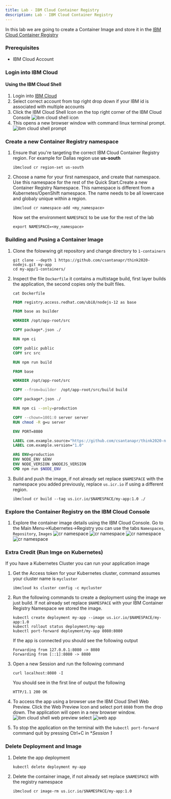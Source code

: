 ```yaml
---
title: Lab - IBM Cloud Container Registry
description: Lab - IBM Cloud Container Registry
---
```


In this lab we are going to create a Container Image and store it in the [IBM Cloud Container Registry](https://cloud.ibm.com/docs/Registry?topic=Registry-registry_overview)

### Prerequisites
- IBM Cloud Account

### Login into IBM Cloud

#### Using the IBM Cloud Shell

1. Login into [IBM Cloud](https://cloud.ibm.com/)
1. Select correct account from top right drop down if your IBM id is associated with multiple accounts
1. Click the IBM Cloud Shell Icon on the top right corner of the IBM Cloud Console
    ![ibm cloud shell icon](./images/ibmcloud-shell-button.png)
1. This opens a new browser window with command linux terminal prompt.
    ![ibm cloud shell prompt](./images/ibmcloud-shell-prompt.png)


### Create a new Container Registry namespace

1. Ensure that you're targeting the correct IBM Cloud Container Registry region. For example for Dallas region use **us-south**
    ```
    ibmcloud cr region-set us-south
    ```
1. Choose a name for your first namespace, and create that namespace. Use this namespace for the rest of the Quick Start.Create a new Container Registry Namespace. This namespace is different from a Kubernetes/OpenShift namespace. The name needs to be all lowercase  and globaly unique within a region.
    ```
    ibmcloud cr namespace-add <my_namespace>
    ```
    Now set the environment `NAMESPACE` to be use for the rest of the lab
    ```
    export NAMESPACE=<my_namespace>
    ```

### Building and Pusing a Container Image
1. Clone the folowwing git repository and change directory to `1-containers`
    ```
    git clone --depth 1 https://github.com/csantanapr/think2020-nodejs.git my-app
    cd my-app/1-containers/
    ```
1. Inspect the file `Dockerfile` it contains a multistage build, first layer builds the application, the second copies only the built files.
    ```
    cat Dockerfile
    ```
    ```Dockerfile
    FROM registry.access.redhat.com/ubi8/nodejs-12 as base

    FROM base as builder

    WORKDIR /opt/app-root/src

    COPY package*.json ./

    RUN npm ci

    COPY public public 
    COPY src src 

    RUN npm run build

    FROM base

    WORKDIR /opt/app-root/src

    COPY --from=builder  /opt/app-root/src/build build

    COPY package*.json ./

    RUN npm ci --only=production

    COPY --chown=1001:0 server server
    RUN chmod -R g=u server

    ENV PORT=8080

    LABEL com.example.source="https://github.com/csantanapr/think2020-nodejs"
    LABEL com.example.version="1.0"

    ARG ENV=production
    ENV NODE_ENV $ENV
    ENV NODE_VERSION $NODEJS_VERSION
    CMD npm run $NODE_ENV
    ```
1. Build and push the image, if not already set replace `$NAMESPACE` with the namespace you added previously, replace `us.icr.io` if using a different region.
    ```
    ibmcloud cr build --tag us.icr.io/$NAMESPACE/my-app:1.0 ./
    ```

### Explore the Container Registry on the IBM Cloud Console
1. Explore the container image details using the IBM Cloud Console. Go to the Main Menu->Kubernetes->Registry you can use the tabs `Namespaces`, `Repository`, `Images`
    ![cr namespace](./images/cr-namespaces.png)
    ![cr namespace](./images/cr-repositories.png)
    ![cr namespace](./images/cr-images.png)
    ![cr namespace](./images/cr-settings.png)


### Extra Credit (Run Imge on Kubernetes)

If you have a Kubernetes Cluster you can run your application image

1. Get the Access token for your Kubernetes cluster, command assumes your cluster name is `mycluster`
    ```
    ibmcloud ks cluster config -c mycluster
    ```
1. Run the following commands to create a deployment using the image we just build. If not already set replace `$NAMESPACE` with your IBM Container Registry Namespace we stored the image.
    ```
    kubectl create deployment my-app --image us.icr.io/$NAMESPACE/my-app:1.0
    kubectl rollout status deployment/my-app
    kubectl port-forward deployment/my-app 8080:8080
    ```
    If the app is connected you should see the following output
    ```
    Forwarding from 127.0.0.1:8080 -> 8080
    Forwarding from [::1]:8080 -> 8080
    ```
1. Open a new Session and run the following command
    ```
    curl localhost:8080 -I
    ```
    You should see in the first line of output the following
    ```
    HTTP/1.1 200 OK
    ```
1. To access the app using a browser use the IBM Cloud Shell Web Preview. Click the Web Preview Icon and select port `8080` from the drop down. The application will open in a new browser window.
    ![ibm cloud shell web preview select](./images/ibmcloud-shell-preview.png)
    ![web app](./images/web-app.png)

1. To stop the application on the terminal with the `kubectl port-forward` command quit by pressing Ctrl+C in **Session 1*

### Delete Deployment and Image

1. Delete the app deployment
    ```
    kubectl delete deployment my-app
    ```
1. Delete the container image, if not already set replace `$NAMESPACE` with the registry namespace
    ```
    ibmcloud cr image-rm us.icr.io/$NAMESPACE/my-app:1.0
    ```
